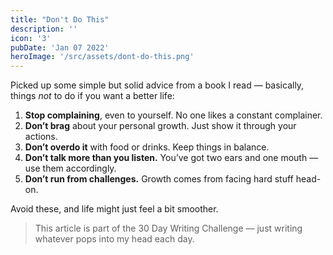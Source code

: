 ```yaml
---
title: "Don't Do This"
description: ''
icon: '3'
pubDate: 'Jan 07 2022'
heroImage: '/src/assets/dont-do-this.png'
---
```


Picked up some simple but solid advice from a book I read — basically, things *not* to do if you want a better life:

1. **Stop complaining**, even to yourself. No one likes a constant complainer.  
2. **Don’t brag** about your personal growth. Just show it through your actions.  
3. **Don’t overdo it** with food or drinks. Keep things in balance.  
4. **Don’t talk more than you listen.** You’ve got two ears and one mouth — use them accordingly.  
5. **Don’t run from challenges.** Growth comes from facing hard stuff head-on.

Avoid these, and life might just feel a bit smoother.

> This article is part of the 30 Day Writing Challenge — just writing whatever pops into my head each day.
